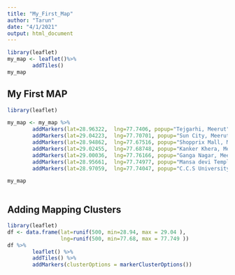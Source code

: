 ```yaml
---
title: "My_First_Map"
author: "Tarun"
date: "4/1/2021"
output: html_document
---
```


```r
library(leaflet)
my_map <- leaflet()%>%
        addTiles()
my_map
```

## My First MAP
```r
library(leaflet)

my_map <- my_map %>%
        addMarkers(lat=28.96322,  lng=77.7406, popup="Tejgarhi, Meerut") %>%
        addMarkers(lat=29.04223,  lng=77.70701, popup="Sun City, Meerut") %>%
        addMarkers(lat=28.94862,  lng=77.67516, popup="Shopprix Mall, Meerut") %>%
        addMarkers(lat=29.02455,  lng=77.68748, popup="Kanker Khera, Meerut") %>%
        addMarkers(lat=29.00036,  lng=77.76166, popup="Ganga Nagar, Meerut") %>%
        addMarkers(lat=28.95661,  lng=77.74977, popup="Mansa devi Temple, Meerut") %>%
        addMarkers(lat=28.97059,  lng=77.74047, popup="C.C.S University, Meerut")

my_map
       
```
## Adding Mapping Clusters
```r
library(leaflet)
df <- data.frame(lat=runif(500, min=28.94, max = 29.04 ),
                 lng=runif(500, min=77.68, max = 77.749 )) 
df %>%
        leaflet() %>%
        addTiles() %>%  
        addMarkers(clusterOptions = markerClusterOptions())
```
